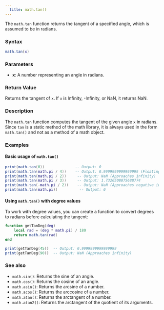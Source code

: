 ```yaml
---
  title: math.tan() 
---
```


The `math.tan` function returns the tangent of a specified angle, which is assumed to be in radians.

### Syntax  

```lua
math.tan(x)
```

### Parameters  

- **x**: A number representing an angle in radians.

### Return Value  

Returns the tangent of `x`. If `x` is Infinity, -Infinity, or NaN, it returns NaN.

### Description  

The `math.tan` function computes the tangent of the given angle `x` in radians. Since `tan` is a static method of the math library, it is always used in the form `math.tan()` and not as a method of a math object.

### Examples  

#### Basic usage of `math.tan()`

```lua
print(math.tan(0))              -- Output: 0
print(math.tan(math.pi / 4))    -- Output: 0.9999999999999999 (Floating point error)
print(math.tan(math.pi / 2))     -- Output: NaN (Approaches infinity)
print(math.tan(math.pi / 3))     -- Output: 1.7320508075688774
print(math.tan(-math.pi / 2))    -- Output: NaN (Approaches negative infinity)
print(math.tan(math.pi))          -- Output: 0
```

#### Using `math.tan()` with degree values

To work with degree values, you can create a function to convert degrees to radians before calculating the tangent:

```lua
function getTanDeg(deg)
    local rad = (deg * math.pi) / 180
    return math.tan(rad)
end

print(getTanDeg(45))  -- Output: 0.9999999999999999
print(getTanDeg(90))  -- Output: NaN (Approaches infinity)
```

### See also  

- `math.sin()`: Returns the sine of an angle.
- `math.cos()`: Returns the cosine of an angle.
- `math.asin()`: Returns the arcsine of a number.
- `math.acos()`: Returns the arccosine of a number.
- `math.atan()`: Returns the arctangent of a number.
- `math.atan2()`: Returns the arctangent of the quotient of its arguments.
